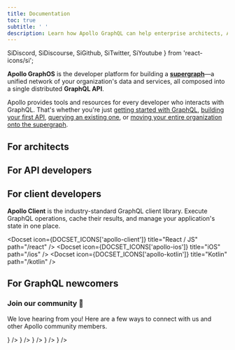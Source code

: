 ```yaml
---
title: Documentation
toc: true
subtitle: ' '
description: Learn how Apollo GraphQL can help enterprise architects, API implementers, and client developers build, deploy, and manage a supergraph of unified microservices, data sources, and applications.
---
```


  SiDiscord,
  SiDiscourse,
  SiGithub,
  SiTwitter,
  SiYoutube
} from 'react-icons/si';

**Apollo GraphOS** is the developer platform for building a [**supergraph**](./intro/platform/)—a unified network of your organization's data and services, all composed into a single distributed **GraphQL API**.

Apollo provides tools and resources for every developer who interacts with GraphQL. That's whether you're just [getting started with GraphQL](#for-graphql-newcomers), [building your first API](#for-api-developers), [querying an existing one](#for-client-developers), or [moving your entire organization onto the supergraph](#for-architects).

## For architects

<GradientCard
  icon={DOCSET_ICONS.graphos}
  title="Connect to GraphOS"
  description="Connect any GraphQL API to Apollo's cloud platform to enable powerful features like schema governance and metrics reporting."
  path="/graphos"
  cta="Learn about GraphOS"
/>
<DocsetGrid>
  <Docset
    icon={DOCSET_ICONS.odyssey}
    title="Master concepts"
    description="Boost your skills with hands-on tutorials on GraphQL, GraphOS, and enterprise best practices."
    path="https://www.apollographql.com/tutorials/browse?categories=GraphOS"
    cta="Explore tutorials"
  />
  <Docset
    icon={DOCSET_ICONS.technotes}
    title="Learn from the field"
    description="Read in-depth articles on specialized Apollo topics from our own solutions architects."
    path="/technotes"
    cta="Explore tech notes"
  />
</DocsetGrid>

## For API developers

<Docset
  icon={DOCSET_ICONS.nodejs}
  title="Build a GraphQL server in Node.js"
  description="Build a production-ready API that handles multiple datasources with Apollo Server."
  path="/apollo-server"
  cta="Explore Apollo Server docs"
/>
<DocsetGrid>
  <Docset
    icon={DOCSET_ICONS.java}
    title="Build a server in Java"
    description="Explore the tutorial on implementing a GraphQL API with Java and DGS."
    path="https://www.apollographql.com/tutorials/intro-dgs"
    cta="Begin tutorial"
  />
  <Docset
    icon={DOCSET_ICONS.csharp}
    title="Build a server in C#"
    description="Explore the tutorial on implementing a GraphQL API with .NET (C#) and Hot Chocolate."
    path="https://www.apollographql.com/tutorials/intro-hotchocolate"
    cta="Begin tutorial"
  />
</DocsetGrid>

## For client developers

**Apollo Client** is the industry-standard GraphQL client library. Execute GraphQL operations, cache their results, and manage your application's state in one place.

<Docset icon={DOCSET_ICONS['apollo-client']} title="React / JS" path="/react" />
<DocsetGrid>
  <Docset icon={DOCSET_ICONS['apollo-ios']} title="iOS" path="/ios" />
  <Docset icon={DOCSET_ICONS['apollo-kotlin']} title="Kotlin" path="/kotlin" />
</DocsetGrid>

## For GraphQL newcomers

<GradientCard
  icon={DOCSET_ICONS.graphql}
  title="Ship features faster"
  description="Understand how GraphQL and Apollo can improve your organization's developer experience and help ship features faster."
  path="/intro/benefits"
  cta="Learn about GraphQL"
/>

<h3> Join our community 💬 </h3>

We love hearing from you! Here are a few ways to connect with us and other Apollo community members.

<VStack pt="4" spacing="4" textAlign="center" maxW="md" mx="auto">

<ButtonGroup variant="ghost">
  <CommunityButton
    aria-label="Community GitHub"
    href="https://github.com/apollographql"
    icon={<SiGithub />}
  />
  <CommunityButton
    aria-label="Community YouTube"
    href="https://youtube.com/apollographql"
    icon={<SiYoutube />}
  />
  <CommunityButton
    aria-label="Community Forums"
    href="https://community.apollographql.com"
    icon={<SiDiscourse />}
  />
  <CommunityButton
    aria-label="Community Discord"
    href="https://discord.gg/yFZJH2QYrK"
    icon={<SiDiscord />}
  />
  <CommunityButton
    aria-label="Community Twitter"
    href="https://twitter.com/apollographql"
    icon={<SiTwitter />}
  />
</ButtonGroup>

</VStack>
